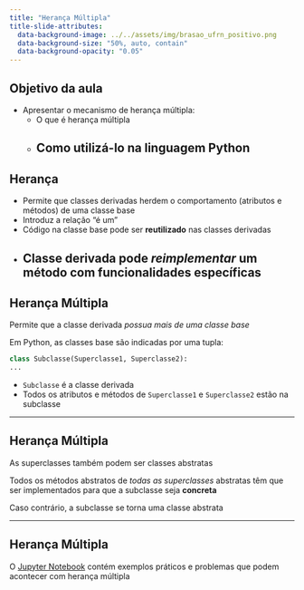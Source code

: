 ```yaml
---
title: "Herança Múltipla"
title-slide-attributes:
  data-background-image: ../../assets/img/brasao_ufrn_positivo.png
  data-background-size: "50%, auto, contain"
  data-background-opacity: "0.05"
---
```


## Objetivo da aula

- Apresentar o mecanismo de herança múltipla:
    - O que é herança múltipla
    - Como utilizá-lo na linguagem Python
---

## Herança

- Permite que classes derivadas herdem o comportamento
  (atributos e métodos) de uma classe base
- Introduz a relação "é um"
- Código na classe base pode ser __reutilizado__ nas classes derivadas
- Classe derivada pode _reimplementar_ um método com funcionalidades específicas
---

## Herança Múltipla

Permite que a classe derivada _possua mais de uma classe base_

Em Python, as classes base são indicadas por uma tupla:

```python
class Subclasse(Superclasse1, Superclasse2):
...
```

- ```Subclasse``` é a classe derivada
- Todos os atributos e métodos de ```Superclasse1```
  e ```Superclasse2``` estão na subclasse

--- 

## Herança Múltipla

As superclasses também podem ser classes abstratas

Todos os métodos abstratos de _todas as superclasses_
abstratas têm que ser implementados para que a subclasse
seja __concreta__

 Caso contrário, a subclasse se torna uma classe abstrata

---

## Herança Múltipla

O [Jupyter Notebook](12-Heranca-Multipla.ipynb)
contém exemplos práticos e problemas que podem
acontecer com herança múltipla

